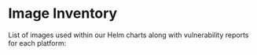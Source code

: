 
# Image Inventory

List of images used within our Helm charts along with vulnerability reports for
each platform:

<Images components={props.components} />
